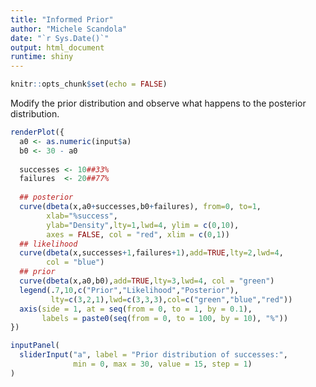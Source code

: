 ---
title: "Informed Prior"
author: "Michele Scandola"
date: "`r Sys.Date()`"
output: html_document
runtime: shiny
---

```{r setup, include=FALSE}
knitr::opts_chunk$set(echo = FALSE)
```

Modify the prior distribution and observe what happens to the posterior distribution.

```{r, echo=FALSE}
renderPlot({
  a0 <- as.numeric(input$a)
  b0 <- 30 - a0
  
  successes <- 10##33%
  failures  <- 20##77%
  
  ## posterior
  curve(dbeta(x,a0+successes,b0+failures), from=0, to=1,
        xlab="%success",
        ylab="Density",lty=1,lwd=4, ylim = c(0,10),
        axes = FALSE, col = "red", xlim = c(0,1))
  ## likelihood
  curve(dbeta(x,successes+1,failures+1),add=TRUE,lty=2,lwd=4,
        col = "blue")
  ## prior
  curve(dbeta(x,a0,b0),add=TRUE,lty=3,lwd=4, col = "green")
  legend(.7,10,c("Prior","Likelihood","Posterior"),
         lty=c(3,2,1),lwd=c(3,3,3),col=c("green","blue","red"))
  axis(side = 1, at = seq(from = 0, to = 1, by = 0.1),
       labels = paste0(seq(from = 0, to = 100, by = 10), "%"))
})

inputPanel(
  sliderInput("a", label = "Prior distribution of successes:",
              min = 0, max = 30, value = 15, step = 1)
)
```
